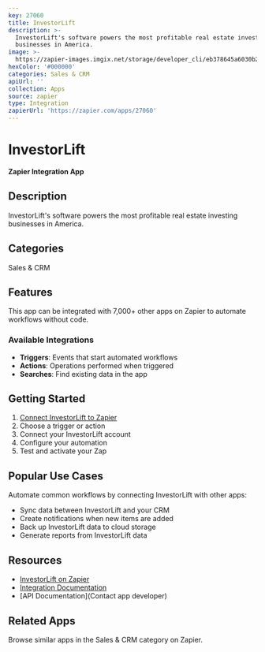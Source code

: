 ```yaml
---
key: 27060
title: InvestorLift
description: >-
  InvestorLift's software powers the most profitable real estate investing
  businesses in America.
image: >-
  https://zapier-images.imgix.net/storage/developer_cli/eb378645a6030b208dbc92acf7828f65.png?auto=format%2Ccompress&ixlib=python-3.0.0&q=50
hexColor: '#000000'
categories: Sales & CRM
apiUrl: ''
collection: Apps
source: zapier
type: Integration
zapierUrl: 'https://zapier.com/apps/27060'
---
```

# InvestorLift

**Zapier Integration App**

## Description

InvestorLift's software powers the most profitable real estate investing businesses in America.

## Categories

Sales & CRM

## Features

This app can be integrated with 7,000+ other apps on Zapier to automate workflows without code.

### Available Integrations

- **Triggers**: Events that start automated workflows
- **Actions**: Operations performed when triggered
- **Searches**: Find existing data in the app

## Getting Started

1. [Connect InvestorLift to Zapier](https://zapier.com/apps/27060)
2. Choose a trigger or action
3. Connect your InvestorLift account
4. Configure your automation
5. Test and activate your Zap

## Popular Use Cases

Automate common workflows by connecting InvestorLift with other apps:

- Sync data between InvestorLift and your CRM
- Create notifications when new items are added
- Back up InvestorLift data to cloud storage
- Generate reports from InvestorLift data

## Resources

- [InvestorLift on Zapier](https://zapier.com/apps/27060)
- [Integration Documentation](https://zapier.com/apps/27060/integrations)
- [API Documentation](Contact app developer)

## Related Apps

Browse similar apps in the Sales & CRM category on Zapier.
